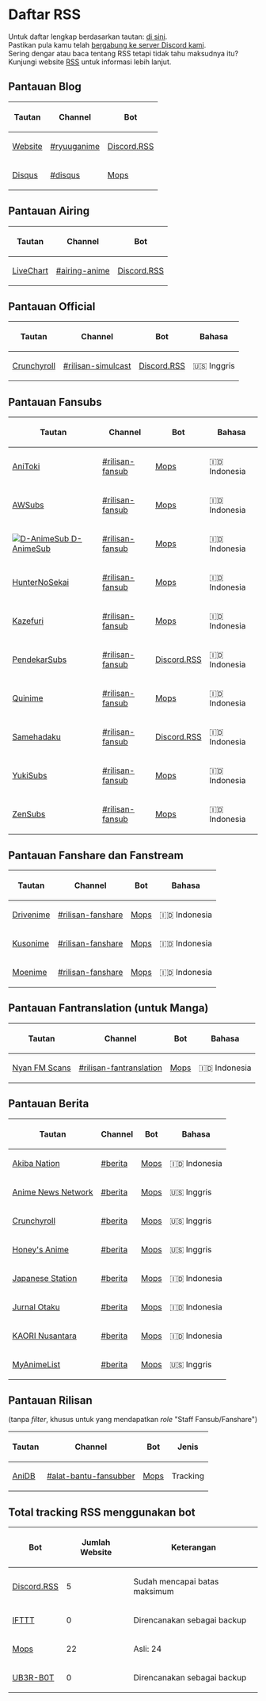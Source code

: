 = Daftar RSS =
Untuk daftar lengkap berdasarkan tautan: [[RSS.wiki|di sini]].<br> Pastikan pula kamu telah [https://discord.gg/nWHwkuT bergabung ke server Discord kami].<br> Sering dengar atau baca tentang RSS tetapi tidak tahu maksudnya itu? Kunjungi website [https://rss.com/what-is-rss/ RSS] untuk informasi lebih lanjut.

== Pantauan Blog ==

{|
! Tautan
! Channel
! Bot
|-
| [https://ryuuganime.blogspot.com Website]
| [https://discordapp.com/channels/594442535615725579/594696982594060301 #ryuuganime]
| [https://discordrss.xyz Discord.RSS]
|-
| [https://ryuuganime.disqus.com Disqus]
| [https://discordapp.com/channels/594442535615725579/604340156475899944 #disqus]
| [https://top.gg/bot/305398845389406209 Mops]
|}

== Pantauan Airing ==

{|
! Tautan
! Channel
! Bot
|-
| [https://livechart.me LiveChart]
| [https://discordapp.com/channels/594442535615725579/599305178381811719 #airing-anime]
| [https://discordrss.xyz Discord.RSS]
|}

== Pantauan Official ==

{|
! Tautan
! Channel
! Bot
! Bahasa
|-
| [https://crunchyroll.com Crunchyroll]
| [https://discordapp.com/channels/594442535615725579/599548511209390100 #rilisan-simulcast]
| [https://discordrss.xyz Discord.RSS]
| <span class="emoji" data-emoji="us">🇺🇸</span> Inggris
|}

== Pantauan Fansubs ==

{|
! Tautan
! Channel
! Bot
! Bahasa
|-
| [https://anitoki.com AniToki]
| [https://discordapp.com/channels/594442535615725579/599547510536536084 #rilisan-fansub]
| [https://top.gg/bot/305398845389406209 Mops]
| <span class="emoji" data-emoji="indonesia">🇮🇩</span> Indonesia
|-
| [https://awsubstv.com AWSubs]
| [https://discordapp.com/channels/594442535615725579/599547510536536084 #rilisan-fansub]
| [https://top.gg/bot/305398845389406209 Mops]
| <span class="emoji" data-emoji="indonesia">🇮🇩</span> Indonesia
|-
| [https://danimesub.wordpress.com [[File:https://www.google.com/s2/favicons?domain=danimesub.wordpress.com|D-AnimeSub]] D-AnimeSub]
| [https://discordapp.com/channels/594442535615725579/599547510536536084 #rilisan-fansub]
| [https://top.gg/bot/305398845389406209 Mops]
| <span class="emoji" data-emoji="indonesia">🇮🇩</span> Indonesia
|-
| [https://www.huntersekai.website HunterNoSekai]
| [https://discordapp.com/channels/594442535615725579/599547510536536084 #rilisan-fansub]
| [https://top.gg/bot/305398845389406209 Mops]
| <span class="emoji" data-emoji="indonesia">🇮🇩</span> Indonesia
|-
| [https://www.kazefuri.web.id Kazefuri]
| [https://discordapp.com/channels/594442535615725579/599547510536536084 #rilisan-fansub]
| [https://top.gg/bot/305398845389406209 Mops]
| <span class="emoji" data-emoji="indonesia">🇮🇩</span> Indonesia
|-
| [https://pendekarsubs.us PendekarSubs]
| [https://discordapp.com/channels/594442535615725579/599547510536536084 #rilisan-fansub]
| [https://discordrss.xyz Discord.RSS]
| <span class="emoji" data-emoji="indonesia">🇮🇩</span> Indonesia
|-
| [https://quinimefansub.com Quinime]
| [https://discordapp.com/channels/594442535615725579/599547510536536084 #rilisan-fansub]
| [https://top.gg/bot/305398845389406209 Mops]
| <span class="emoji" data-emoji="indonesia">🇮🇩</span> Indonesia
|-
| [https://samehadaku.tv Samehadaku]
| [https://discordapp.com/channels/594442535615725579/599547510536536084 #rilisan-fansub]
| [https://discordrss.xyz Discord.RSS]
| <span class="emoji" data-emoji="indonesia">🇮🇩</span> Indonesia
|-
| [https://yukisubs.com YukiSubs]
| [https://discordapp.com/channels/594442535615725579/599547510536536084 #rilisan-fansub]
| [https://top.gg/bot/305398845389406209 Mops]
| <span class="emoji" data-emoji="indonesia">🇮🇩</span> Indonesia
|-
| [https://zensubs.xyz ZenSubs]
| [https://discordapp.com/channels/594442535615725579/599547510536536084 #rilisan-fansub]
| [https://top.gg/bot/305398845389406209 Mops]
| <span class="emoji" data-emoji="indonesia">🇮🇩</span> Indonesia
|}

== Pantauan Fanshare dan Fanstream ==

{|
! Tautan
! Channel
! Bot
! Bahasa
|-
| [https://drivenime.com Drivenime]
| [https://discordapp.com/channels/594442535615725579/602376710960447508 #rilisan-fanshare]
| [https://top.gg/bot/305398845389406209 Mops]
| <span class="emoji" data-emoji="indonesia">🇮🇩</span> Indonesia
|-
| [https://kusonime.com Kusonime]
| [https://discordapp.com/channels/594442535615725579/602376710960447508 #rilisan-fanshare]
| [https://top.gg/bot/305398845389406209 Mops]
| <span class="emoji" data-emoji="indonesia">🇮🇩</span> Indonesia
|-
| [https://moenime.id Moenime]
| [https://discordapp.com/channels/594442535615725579/602376710960447508 #rilisan-fanshare]
| [https://top.gg/bot/305398845389406209 Mops]
| <span class="emoji" data-emoji="indonesia">🇮🇩</span> Indonesia
|}

== Pantauan Fantranslation (untuk Manga) ==

{|
! Tautan
! Channel
! Bot
! Bahasa
|-
| [https://mangadex.org/group/7774/nyan-fm-scans Nyan FM Scans]
| [https://discordapp.com/channels/594442535615725579/605394499472064533 #rilisan-fantranslation]
| [https://top.gg/bot/305398845389406209 Mops]
| <span class="emoji" data-emoji="indonesia">🇮🇩</span> Indonesia
|}

== Pantauan Berita ==

{|
! Tautan
! Channel
! Bot
! Bahasa
|-
| [https://www.akibanation.com Akiba Nation]
| [https://discordapp.com/channels/594442535615725579/600774745482461209 #berita]
| [https://top.gg/bot/305398845389406209 Mops]
| <span class="emoji" data-emoji="indonesia">🇮🇩</span> Indonesia
|-
| [https://www.animenewsnetwork.com Anime News Network]
| [https://discordapp.com/channels/594442535615725579/600774745482461209 #berita]
| [https://top.gg/bot/305398845389406209 Mops]
| <span class="emoji" data-emoji="us">🇺🇸</span> Inggris
|-
| [https://crunchyroll.com Crunchyroll]
| [https://discordapp.com/channels/594442535615725579/600774745482461209 #berita]
| [https://top.gg/bot/305398845389406209 Mops]
| <span class="emoji" data-emoji="us">🇺🇸</span> Inggris
|-
| [https://honeysanime.com Honey's Anime]
| [https://discordapp.com/channels/594442535615725579/600774745482461209 #berita]
| [https://top.gg/bot/305398845389406209 Mops]
| <span class="emoji" data-emoji="us">🇺🇸</span> Inggris
|-
| [https://japanesestation.com Japanese Station]
| [https://discordapp.com/channels/594442535615725579/600774745482461209 #berita]
| [https://top.gg/bot/305398845389406209 Mops]
| <span class="emoji" data-emoji="indonesia">🇮🇩</span> Indonesia
|-
| [https://jurnalotaku.com Jurnal Otaku]
| [https://discordapp.com/channels/594442535615725579/600774745482461209 #berita]
| [https://top.gg/bot/305398845389406209 Mops]
| <span class="emoji" data-emoji="indonesia">🇮🇩</span> Indonesia
|-
| [https://kaorinusantara KAORI Nusantara]
| [https://discordapp.com/channels/594442535615725579/600774745482461209 #berita]
| [https://top.gg/bot/305398845389406209 Mops]
| <span class="emoji" data-emoji="indonesia">🇮🇩</span> Indonesia
|-
| [https://myanimelist.net MyAnimeList]
| [https://discordapp.com/channels/594442535615725579/600774745482461209 #berita]
| [https://top.gg/bot/305398845389406209 Mops]
| <span class="emoji" data-emoji="us">🇺🇸</span> Inggris
|}

== Pantauan Rilisan  ==
(tanpa ''filter'', khusus untuk yang mendapatkan ''role'' &quot;Staff Fansub/Fanshare&quot;)
{|
! Tautan
! Channel
! Bot
! Jenis
|-
| [https://anidb.net  AniDB]
| [https://discordapp.com/channels/594442535615725579/600775791562719232 #alat-bantu-fansubber]
| [https://top.gg/bot/305398845389406209  Mops]
| Tracking
|}

== Total tracking RSS menggunakan bot ==

{|
! Bot
! Jumlah Website
! Keterangan
|-
| [https://discordrss.xyz  Discord.RSS]
| 5
| Sudah mencapai batas maksimum
|-
| [https://ifttt.com  IFTTT]
| 0
| Direncanakan sebagai backup
|-
| [https://top.gg/bot/305398845389406209  Mops]
| 22
| Asli: 24
|-
| [https://ub3r-b0t.com  UB3R-B0T]
| 0
| Direncanakan sebagai backup
|}
